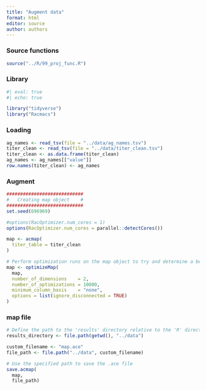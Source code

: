```yaml
---
title: "Augment data"
format: html
editor: source
author: authors
---
```


### Source functions

```r
source("../R/99_proj_func.R")
```

### Library

```r
#| eval: true
#| echo: true

library("tidyverse")
library("Racmacs")
```

### Loading

```r
ag_names <- read_tsv(file = "../data/ag_names.tsv")
titer_clean <- read_tsv(file = "../data/titer_clean.tsv")
titer_clean <- as.data.frame(titer_clean)
ag_names <- ag_names[["value"]]
row.names(titer_clean) <- ag_names
```

### Augment

```r
############################
#   Creating map object    #
############################
set.seed(696969)

#options(RacOptimizer.num_cores = 1)
options(RacOptimizer.num_cores = parallel::detectCores())

map <- acmap(
  titer_table = titer_clean
)

# Perform optimization runs on the map object to try and determine a best map
map <- optimizeMap(
  map,
  number_of_dimensions    = 2,
  number_of_optimizations = 10000,
  minimum_column_basis    = "none",
  options = list(ignore_disconnected = TRUE)
)
```

### map file

```r
# Define the path to the 'results' directory relative to the 'R' directory
results_directory <- file.path(getwd(), "../data")

custom_filename <- "map.ace"  
file_path <- file.path("../data", custom_filename)

# Use the specified path to save the .ace file
save.acmap(
  map,
  file_path)
```
